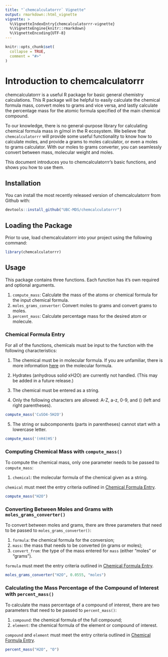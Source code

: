 ```yaml
---
title: "`chemcalculatorrr` Vignette"
output: rmarkdown::html_vignette
vignette: >
  %\VignetteIndexEntry{chemcalculatorrr-vignette}
  %\VignetteEngine{knitr::rmarkdown}
  %\VignetteEncoding{UTF-8}
---
```


```r
knitr::opts_chunk$set(
  collapse = TRUE,
  comment = "#>"
)
```
# Introduction to chemcalculatorrr

chemcalculatorrr is a useful R package for basic general chemistry calculations. This R package will be helpful to easily calculate the chemical formula mass, convert moles to grams and vice versa, and lastly calculate the percentage mass for the atomic formula specified of the main chemical compound.

To our knowledge, there is no general-purpose library for calculating
chemical formula mass in g/mol in the R ecosystem. We believe that
`chemcalculatorrr` will provide some useful functionality to know how to
calculate moles, and provide a grams to moles calculator, or even a
moles to grams calculator. With our moles to grams converter, you can
seamlessly convert between mass, molecular weight and moles.

This document introduces you to chemcalculatorrr’s basic functions, and shows you how to use them.

## Installation

You can install the most recently released version of chemcalculatorrr from Github with:

```r
devtools::install_github("UBC-MDS/chemcalculatorrr")
```

## Loading the Package

Prior to use, load chemcalculatorrr into your project using the following command:

```r
library(chemcalculatorrr)
```

## Usage

This package contains three functions. Each function has it’s own
required and optional arguments.

1.  `compute_mass`: Calculate the mass of the atoms or chemical formula
    for the input chemical formula.
2.  `moles_grams_converter`: Convert moles to grams and convert grams to
    moles.
3.  `percent_mass`: Calculate percentage mass for the desired atom or
    molecule.
    
### <a id="formula_entry"></a>Chemical Formula Entry

For all of the functions, chemicals must be input to the function with the following characteristics:

1.  The chemical must be in molecular formula. If you are unfamiliar, there is more information [here](https://en.wikipedia.org/wiki/Chemical_formula#Molecular_formula) on the molecular formula.

2. Hydrates (anhydrous solid⋅xH2O) are currently not handled. (This may be added in a future release.)

3. The chemical must be entered as a string.

4. Only the following characters are allowed: A-Z, a-z, 0-9, and () (left and right parentheses).
```r
compute_mass('CuSO4-5H2O')
```

5. The string or subcomponents (parts in parentheses) cannot start with a lowercase letter.
```r
compute_mass('(nH4)HS')
```

### Computing Chemical Mass with `compute_mass()`
To compute the chemical mass, only one parameter needs to be passed to `compute_mass`:

1. `chemical`: the molecular formula of the chemical given as a string.

`chemical` must meet the entry criteria outlined in [Chemical Formula Entry](#formula_entry).
``` r
compute_mass("H2O")
```

### Converting Between Moles and Grams with `moles_grams_converter()`
To convert between moles and grams, there are three parameters that need to be passed to `moles_grams_converter()`:

1. `formula`: the chemical formula for the conversion;
2. `mass`: the mass that needs to be converted (in grams or moles);
3. `convert_from`: the type of the mass entered for `mass` (either "moles" or "grams").

`formula` must meet the entry criteria outlined in [Chemical Formula Entry](#formula_entry).
``` r
moles_grams_converter("H2O", 0.0555, "moles")
```

### Calculating the Mass Percentage of the Compound of Interest with `percent_mass()` 
To calculate the mass percentage of a compound of interest, there are two parameters that need to be passed to `percent_mass()`:

1. `compound`: the chemical formula of the full compound;
2. `element`: the chemical formula of the element or compound of interest.

`compound` and `element` must meet the entry criteria outlined in [Chemical Formula Entry](#formula_entry).

``` r
percent_mass("H2O", "O")
```
